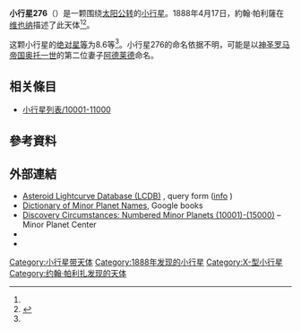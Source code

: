 {{Infobox planet
 | minorplanet     = yes
 | name            = 276 Adelheid
 | background      = #D6D6D6
 | image = 
 | image_size      = 
 | caption         =
 | discovery_ref   =  <ref name="MPC-object" />
 | discoverer      = [[約翰·帕利薩|約翰·帕利薩]]
 | discovery_site  = [[维也纳|维也纳]]
 | discovered      = 1888年4月17日
 | mpc_name        = 276 Adelheid
 | alt_names       = 276 Adelheid
 | pronounced      = 
 | named_after     = <ref name="MPC-object" />
 | mp_category     = [[主帶小行星|主帶小行星]] <ref name="MPC-object" /><ref name="jpldata" />
 | orbit_ref       = <ref name="a">[http://ssd.jpl.nasa.gov/sbdb.cgi?sstr=276 276] {{Wayback|url=http://ssd.jpl.nasa.gov/sbdb.cgi?sstr=276 |date=20201202010803 }}，小行星數據庫瀏覽器（JPL Small-Body Database Browser）－[[美国国家航空航天局|美国国家航空航天局]]喷气推进实验室</ref>
 | epoch           = 2019-04-27.0（[[儒略日|JD]] 2458600.5）
 | uncertainty     = 0
 | observation_arc = 
 | aphelion = {{convert|3.327|AU|km|3|abbr=on|lk=out}}
 | perihelion      = {{convert|2.9068196|AU|km|3|abbr=on}}
 | semimajor       = 3.1167311
 | eccentricity    = 0.0673499
 | period          = 5.5[[儒略年|yr]]
 | mean_anomaly    = 23.98770[[度|°]]
 | mean_motion     = {{Deg2DMS|0.17912440|sup=ms}} / day
 | inclination     = 21.61318
 | asc_node        = 211.15760°
 | arg_peri        = 265.18037
 | mean_diameter   = 
 | rotation        = 
 | albedo          =
 | spectral_type   =
 | abs_magnitude   = 8.6<ref name="jpldata" />
}}
'''小行星276'''（{{lang-en|276 Adelheid}}）是一颗围绕[[太阳|太阳]][[公转|公转]]的[[小行星|小行星]]。1888年4月17日，約翰·帕利薩在[[维也纳|维也纳]]描述了此天体<ref name="a" /><ref>{{cite news|title=小行星列表|url=http://cfa-www.harvard.edu/iau/lists/NumberedMPs.txt|accessdate=2018-10-19|newspaper=哈佛大学|archive-date=2008-05-17|archive-url=https://web.archive.org/web/20080517010638/http://cfa-www.harvard.edu/iau/lists/NumberedMPs.txt|dead-url=no}}</ref>。

这颗小行星的[[绝对星等|绝对星等]]为8.6等<ref name="a" />。小行星276的命名依据不明，可能是以[[神圣罗马帝国|神圣罗马帝国]][[奥托一世_(神圣罗马帝国)|奥托一世]]的第二位妻子[[阿德莱德_(勃艮第)|阿德莱德]]命名。

== 相关條目 ==
*[[小行星列表/10001-11000|小行星列表/10001-11000]]

== 參考資料 ==
{{reflist|refs=

<ref name="jpldata">{{cite web
 |type         = 2018-01-26 last obs.
 |title        = JPL Small-Body Database Browser:276 Adelheid-276 Adelheid
 |url          = https://ssd.jpl.nasa.gov/sbdb.cgi?sstr=276
 |publisher    = [[Jet_Propulsion_Laboratory|Jet Propulsion Laboratory]]
 |accessdate   = 28 March 2018
 |archive-date = 2020-12-02
 |archive-url  = https://web.archive.org/web/20201202010803/https://ssd.jpl.nasa.gov/sbdb.cgi?sstr=276
 |dead-url     = no
}}</ref>

<ref name="MPC-object">{{cite web
  |title      = 276 Adelheid
  |work      = Minor Planet Center
  |url      = https://www.minorplanetcenter.net/db_search/show_object?object_id=276
  |accessdate      = 28 March 2018
  |archive-date      = 2020-05-21
  |archive-url      = https://web.archive.org/web/20200521021717/https://www.minorplanetcenter.net/db_search/show_object?object_id=276
  |dead-url      = no
  }}</ref>

}}

==  外部連結 ==
* [http://www.minorplanet.info/PHP/lcdbsummaryquery.php Asteroid Lightcurve Database (LCDB)] {{Wayback|url=http://www.minorplanet.info/PHP/lcdbsummaryquery.php |date=20171210173955 }}, query form ([http://www.minorplanet.info/lightcurvedatabase.html info] {{Wayback|url=http://www.minorplanet.info/lightcurvedatabase.html |date=20171216050541 }})
* [https://books.google.com/books?id=aeAg1X7afOoC&pg Dictionary of Minor Planet Names], Google books
* [http://www.minorplanetcenter.net/iau/lists/NumberedMPs010001.html Discovery Circumstances: Numbered Minor Planets (10001)-(15000)] {{Wayback|url=http://www.minorplanetcenter.net/iau/lists/NumberedMPs010001.html |date=20180612162317 }} – Minor Planet Center
* {{AstDys|276}}
* {{JPL small body}}

{{Minor Planet Number|[[小行星275|小行星275]]|[[小行星277|小行星277]]}}
{{小天体}}

[[Category:小行星带天体|Category:小行星带天体]]
[[Category:1888年发现的小行星|Category:1888年发现的小行星]]
[[Category:X-型小行星|Category:X-型小行星]]
[[Category:约翰·帕利扎发现的天体|Category:约翰·帕利扎发现的天体]]